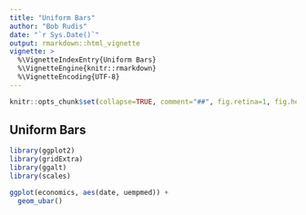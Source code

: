 ```yaml
---
title: "Uniform Bars"
author: "Bob Rudis"
date: "`r Sys.Date()`"
output: rmarkdown::html_vignette
vignette: >
  %\VignetteIndexEntry{Uniform Bars}
  %\VignetteEngine{knitr::rmarkdown}
  %\VignetteEncoding{UTF-8}
---
```



```r
knitr::opts_chunk$set(collapse=TRUE, comment="##", fig.retina=1, fig.height=6, fig.width=8,message=FALSE,warning = FALSE)
```

## Uniform Bars

```r
library(ggplot2)
library(gridExtra)
library(ggalt)
library(scales)

```

```r
ggplot(economics, aes(date, uempmed)) +
  geom_ubar()
```
